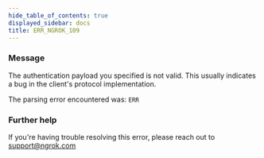 ```yaml
---
hide_table_of_contents: true
displayed_sidebar: docs
title: ERR_NGROK_109
---
```


### Message

The authentication payload you specified is not valid.
This usually indicates a bug in the client's protocol implementation.

The parsing error encountered was:
`ERR`

<ErrorDetails />

### Further help

If you're having trouble resolving this error, please reach out to [support@ngrok.com](mailto:support@ngrok.com?subject=Help%20with%20ERR_NGROK_109)

